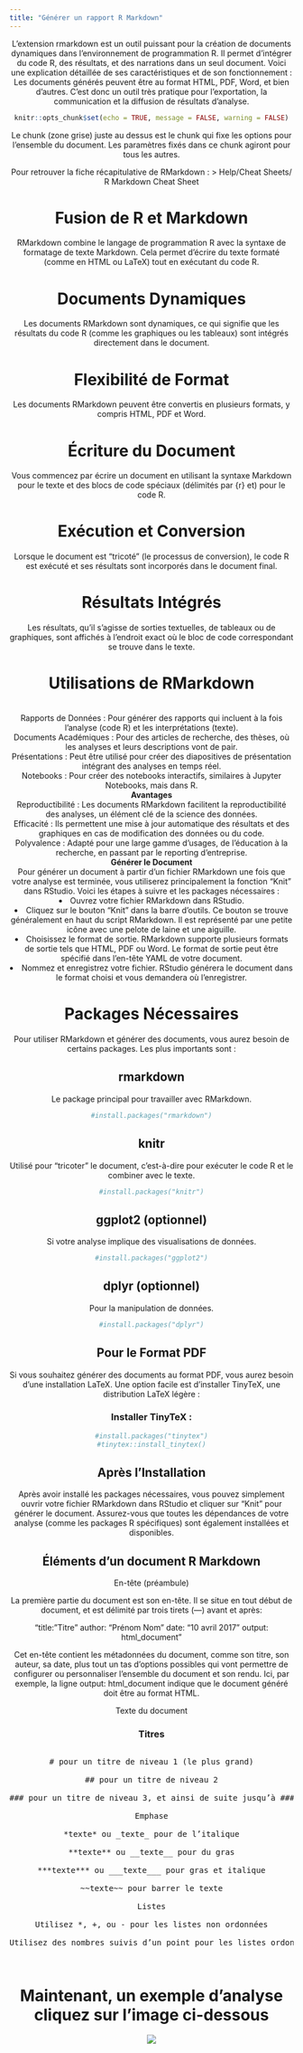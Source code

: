```yaml
---
title: "Générer un rapport R Markdown"
---
```

<html lang="en">
<head>
    <meta charset="UTF-8">
    <meta name="viewport" content="width=device-width, initial-scale=1.0">
    <title> R </title>
    <link rel="stylesheet" href="R-styles.css">
</head>
<body>
    <header>
   <p>L’extension rmarkdown est un outil puissant pour la création de documents dynamiques dans l’environnement de programmation R. Il permet d’intégrer du code R, des résultats, et des narrations dans un seul document. Voici une explication détaillée de ses caractéristiques et de son fonctionnement :
   Les documents générés peuvent être au format HTML, PDF, Word, et bien d’autres. C’est donc un outil très pratique pour l’exportation, la communication et la diffusion de résultats d’analyse. </p>

```r
knitr::opts_chunk$set(echo = TRUE, message = FALSE, warning = FALSE)
```
<p>Le chunk (zone grise) juste au dessus est le chunk qui fixe les options pour l’ensemble du document. Les paramètres fixés dans ce chunk agiront pour tous les autres.

Pour retrouver la fiche récapitulative de RMarkdown : > Help/Cheat Sheets/ R Markdown Cheat Sheet</p>

<h1>Fusion de R et Markdown</h1>
<p>RMarkdown combine le langage de programmation R avec la syntaxe de formatage de texte Markdown. Cela permet d’écrire du texte formaté (comme en HTML ou LaTeX) tout en exécutant du code R.
<h1>Documents Dynamiques</h1>
Les documents RMarkdown sont dynamiques, ce qui signifie que les résultats du code R (comme les graphiques ou les tableaux) sont intégrés directement dans le document.
<h1>Flexibilité de Format</h1>
Les documents RMarkdown peuvent être convertis en plusieurs formats, y compris HTML, PDF et Word.
<h1>Écriture du Document</h1>
Vous commencez par écrire un document en utilisant la syntaxe Markdown pour le texte et des blocs de code spéciaux (délimités par {r} et) pour le code R.
<h1>Exécution et Conversion</h1>
Lorsque le document est “tricoté” (le processus de conversion), le code R est exécuté et ses résultats sont incorporés dans le document final.
<h1>Résultats Intégrés</h1>
Les résultats, qu’il s’agisse de sorties textuelles, de tableaux ou de graphiques, sont affichés à l’endroit exact où le bloc de code correspondant se trouve dans le texte.
<h1>Utilisations de RMarkdown</h1>
<br>Rapports de Données : Pour générer des rapports qui incluent à la fois l’analyse (code R) et les interprétations (texte).
<br>Documents Académiques : Pour des articles de recherche, des thèses, où les analyses et leurs descriptions vont de pair.
<br>Présentations : Peut être utilisé pour créer des diapositives de présentation intégrant des analyses en temps réel.
<br>Notebooks : Pour créer des notebooks interactifs, similaires à Jupyter Notebooks, mais dans R.
<br><strong>Avantages</strong>
<br>Reproductibilité : Les documents RMarkdown facilitent la reproductibilité des analyses, un élément clé de la science des données.
<br>Efficacité : Ils permettent une mise à jour automatique des résultats et des graphiques en cas de modification des données ou du code.
<br>Polyvalence : Adapté pour une large gamme d’usages, de l’éducation à la recherche, en passant par le reporting d’entreprise.
<br><strong>Générer le Document</strong>
<br>Pour générer un document à partir d’un fichier RMarkdown une fois que votre analyse est terminée, vous utiliserez principalement la fonction “Knit” dans RStudio. Voici les étapes à suivre et les packages nécessaires :
<li>Ouvrez votre fichier RMarkdown dans RStudio.</li>
<li>Cliquez sur le bouton “Knit” dans la barre d’outils. Ce bouton se trouve généralement en haut du script RMarkdown. Il est représenté par une petite icône avec une pelote de laine et une aiguille.</li>
<li>Choisissez le format de sortie. RMarkdown supporte plusieurs formats de sortie tels que HTML, PDF ou Word. Le format de sortie peut être spécifié dans l’en-tête YAML de votre document.</li>
<li>Nommez et enregistrez votre fichier. RStudio générera le document dans le format choisi et vous demandera où l’enregistrer.</li>
</p>

<h1>Packages Nécessaires</h1>
<p>Pour utiliser RMarkdown et générer des documents, vous aurez besoin de certains packages. Les plus importants sont :</p>

<h2>rmarkdown</h2>
<p>Le package principal pour travailler avec RMarkdown.</p>
```r
#install.packages("rmarkdown")
```

<h2>knitr</h2>
<p>Utilisé pour “tricoter” le document, c’est-à-dire pour exécuter le code R et le combiner avec le texte.</p>
```r
#install.packages("knitr")
```

<h2>ggplot2 (optionnel)</h2>
<p>Si votre analyse implique des visualisations de données.</p>
```r
#install.packages("ggplot2")
```

<h2>dplyr (optionnel)</h2>
<p>Pour la manipulation de données.</p>
```r
#install.packages("dplyr")
```

<h2>Pour le Format PDF</h2>
<p>Si vous souhaitez générer des documents au format PDF, vous aurez besoin d’une installation LaTeX. Une option facile est d’installer TinyTeX, une distribution LaTeX légère :</p>

<h3>Installer TinyTeX :</h3>
```r
#install.packages("tinytex")
#tinytex::install_tinytex()
```

<h2>Après l’Installation</h2>
<p>Après avoir installé les packages nécessaires, vous pouvez simplement ouvrir votre fichier RMarkdown dans RStudio et cliquer sur “Knit” pour générer le document. Assurez-vous que toutes les dépendances de votre analyse (comme les packages R spécifiques) sont également installées et disponibles.</p>

<h2>Éléments d’un document R Markdown</h2>
<p>En-tête (préambule)</p>
<p>La première partie du document est son en-tête. Il se situe en tout début de document, et est délimité par trois tirets (---) avant et après:

"title: "Titre"
author: "Prénom Nom"
date: "10 avril 2017"
output: html_document"
</p>

<p>Cet en-tête contient les métadonnées du document, comme son titre, son auteur, sa date, plus tout un tas d’options possibles qui vont permettre de configurer ou personnaliser l’ensemble du document et son rendu. Ici, par exemple, la ligne output: html_document indique que le document généré doit être au format HTML.</p>

<p>Texte du document</p>
<h3>Titres</h3>
<pre>
<p># pour un titre de niveau 1 (le plus grand)
<br>## pour un titre de niveau 2
<br>### pour un titre de niveau 3, et ainsi de suite jusqu’à ###### pour un titre de niveau 6.
<br>Emphase
<br>*texte* ou _texte_ pour de l’italique
<br>**texte** ou __texte__ pour du gras
<br>***texte*** ou ___texte___ pour gras et italique
<br>~~texte~~ pour barrer le texte
<br>Listes
<br>Utilisez *, +, ou - pour les listes non ordonnées
<br>Utilisez des nombres suivis d’un point pour les listes ordonnées</p>
</pre>



<h1> Maintenant, un exemple d'analyse cliquez sur l'image ci-dessous</h1>
<a width="800" height="800" href="r.qmd" class="image-square"> 
    <img src='exemple.jpg'>

